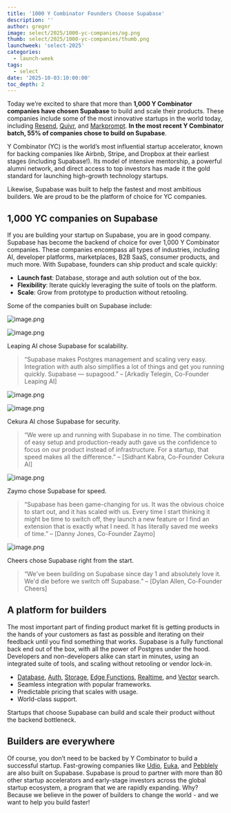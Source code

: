```yaml
---
title: '1000 Y Combinator Founders Choose Supabase'
description: ''
author: gregnr
image: select/2025/1000-yc-companies/og.png
thumb: select/2025/1000-yc-companies/thumb.png
launchweek: 'select-2025'
categories:
  - launch-week
tags:
  - select
date: '2025-10-03:10:00:00'
toc_depth: 2
---
```


Today we’re excited to share that more than **1,000 Y Combinator companies have chosen Supabase** to build and scale their products. These companies include some of the most innovative startups in the world today, including [Resend](https://supabase.com/customers/resend), [Quivr](https://supabase.com/customers/quivr), and [Markprompt](https://supabase.com/customers/markprompt). **In the most recent Y Combinator batch, 55% of companies chose to build on Supabase**.

Y Combinator (YC) is the world’s most influential startup accelerator, known for backing companies like Airbnb, Stripe, and Dropbox at their earliest stages (including Supabase!). Its model of intensive mentorship, a powerful alumni network, and direct access to top investors has made it the gold standard for launching high-growth technology startups.

Likewise, Supabase was built to help the fastest and most ambitious builders. We are proud to be the platform of choice for YC companies.

## 1,000 YC companies on Supabase

If you are building your startup on Supabase, you are in good company. Supabase has become the backend of choice for over 1,000 Y Combinator companies. These companies encompass all types of industries, including AI, developer platforms, marketplaces, B2B SaaS, consumer products, and much more. With Supabase, founders can ship product and scale quickly:

- **Launch fast**: Database, storage and auth solution out of the box.
- **Flexibility**: Iterate quickly leveraging the suite of tools on the platform.
- **Scale**: Grow from prototype to production without retooling.

Some of the companies built on Supabase include:

![image.png](attachment:34053abe-1fa7-4fdd-9687-16bbc528d06d:image.png)

![image.png](attachment:bf6ddb4f-f40e-4f32-b90a-d5d806725cc9:image.png)

Leaping AI chose Supabase for scalability.

> “Supabase makes Postgres management and scaling very easy. Integration with auth also simplifies a lot of things and get you running quickly. Supabase — supagood.” – [Arkadiy Telegin, Co-Founder Leaping AI]

![image.png](attachment:c6c99de1-dc02-4782-add9-0d7aa6ffce49:image.png)

![image.png](attachment:a71b3527-918c-4f09-b71b-880de8758d1c:image.png)

Cekura AI chose Supabase for security.

> “We were up and running with Supabase in no time. The combination of easy setup and production-ready auth gave us the confidence to focus on our product instead of infrastructure. For a startup, that speed makes all the difference.” – [Sidhant Kabra, Co-Founder Cekura AI]

[]()

![image.png](attachment:18f41d3a-086c-4ea2-8a59-c806851bff17:image.png)

Zaymo chose Supabase for speed.

> “Supabase has been game-changing for us. It was the obvious choice to start out, and it has scaled with us. Every time I start thinking it might be time to switch off, they launch a new feature or I find an extension that is exactly what I need. It has literally saved me weeks of time.” – [Danny Jones, Co-Founder Zaymo]

![image.png](attachment:413a9f2d-d678-44ae-a585-3cdc1f3a9647:image.png)

Cheers chose Supabase right from the start.

> “We've been building on Supabase since day 1 and absolutely love it. We'd die before we switch off Supabase.” – [Dylan Allen, Co-Founder Cheers]

## A platform for builders

The most important part of finding product market fit is getting products in the hands of your customers as fast as possible and iterating on their feedback until you find something that works. Supabase is a fully functional back end out of the box, with all the power of Postgres under the hood. Developers and non-developers alike can start in minutes, using an integrated suite of tools, and scaling without retooling or vendor lock-in.

- [Database](https://www.notion.so/Supabase-The-Database-Platform-for-Agentic-Workloads-22c5004b775f8079a828dfa627205784?pvs=21), [Auth](https://www.notion.so/YC-1000-Companies-2555004b775f809f936bc9790153e16d?pvs=21), [Storage](https://www.notion.so/Storage-27d5004b775f81ee8556c47ca48f4393?pvs=21), [Edge Functions](https://www.notion.so/ed-1a55004b775f811aa9c0e2c3b0af6539?pvs=21), [Realtime](https://www.notion.so/Account-Management-tickets-2535004b775f8077a749ca6d51582e10?pvs=21), and [Vector](https://www.notion.so/03-Adding-pg-vector-27d5004b775f8136af33f922b6fe2b47?pvs=21) search.
- Seamless integration with popular frameworks.
- Predictable pricing that scales with usage.
- World-class support.

Startups that choose Supabase can build and scale their product without the backend bottleneck.

## Builders are everywhere

Of course, you don’t need to be backed by Y Combinator to build a successful startup. Fast-growing companies like [Udio](https://supabase.com/customers/udio), [Euka](https://supabase.com/customers/euka), and [Pebblely](https://supabase.com/customers/pebblely) are also built on Supabase. Supabase is proud to partner with more than 80 other startup accelerators and early-stage investors across the global startup ecosystem, a program that we are rapidly expanding. Why? Because we believe in the power of builders to change the world - and we want to help you build faster!
